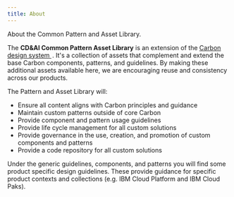 ```yaml
---
title: About
---
```


<PageDescription>

About the Common Pattern and Asset Library.

</PageDescription>

The **CD&AI Common Pattern Asset Library** is an extension of the <a href=" https://www.carbondesignsystem.com/" target="_blank">Carbon design system <Launch16 fill="currentColor" style="vertical-align:middle; margin: 0 2px 2px 0"/></a>. 
It's a collection of assets that complement and extend the base Carbon components, patterns, and guidelines. 
By making these additional assets available here, we are encouraging reuse and consistency across our products.




The Pattern and Asset Library will:
* Ensure all content aligns with Carbon principles and guidance
* Maintain custom patterns outside of core Carbon
* Provide component and pattern usage guidelines
* Provide life cycle management for all custom solutions
* Provide governance in the use, creation, and promotion of custom components and patterns
* Provide a code repository for all custom solutions


Under the generic guidelines, components, and patterns you will find some product specific design guidelines. 
These provide guidance for specific product contexts and collections (e.g. IBM Cloud Platform and IBM Cloud Paks).